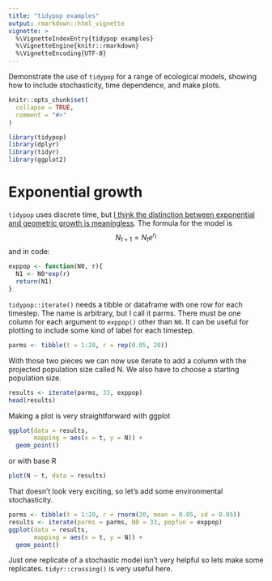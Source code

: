 ```yaml
---
title: "tidypop examples"
output: rmarkdown::html_vignette
vignette: >
  %\VignetteIndexEntry{tidypop examples}
  %\VignetteEngine{knitr::rmarkdown}
  %\VignetteEncoding{UTF-8}
---
```


Demonstrate the use of `tidypop` for a range of ecological models, showing how 
to include stochasticity, time dependence, and make plots.

```r
knitr::opts_chunk$set(
  collapse = TRUE,
  comment = "#>"
)
```

```r
library(tidypop)
library(dplyr)
library(tidyr)
library(ggplot2)
```

# Exponential growth

`tidypop` uses discrete time, but 
[I think the distinction between exponential and geometric growth is meaningless](https://drewtyre.rbind.io/post/geometric-vs-exponential-growth-models-a-zombie-idea/).
The formula for the model is
$$
N_{t+1} = N_{t}e^{r_t}
$$
and in code:
```r
exppop <- function(N0, r){
  N1 <- N0*exp(r)
  return(N1)
}
```

`tidypop::iterate()` needs a tibble or dataframe with one row for each timestep.
The name is arbitrary, but I call it parms. There must be one column for each
argument to `exppop()` other than `N0`. It can be useful for plotting to include
some kind of label for each timestep.

```r
parms <- tibble(t = 1:20, r = rep(0.05, 20))
```

With those two pieces we can now use iterate to add a column with the projected 
population size called N. We also have to choose a starting population size.

```r
results <- iterate(parms, 33, exppop)
head(results)
```

Making a plot is very straightforward with ggplot

```r
ggplot(data = results,
       mapping = aes(x = t, y = N)) +
  geom_point()
```

or with base R

```r
plot(N ~ t, data = results)
```

That doesn't look very exciting, so let's add some environmental stochasticity.

```r
parms <- tibble(t = 1:20, r = rnorm(20, mean = 0.05, sd = 0.05))
results <- iterate(parms = parms, N0 = 33, popfun = exppop) 
ggplot(data = results,
       mapping = aes(x = t, y = N)) +
  geom_point()
```

Just one replicate of a stochastic model isn't very helpful so lets make some 
replicates. `tidyr::crossing()` is very useful here.

